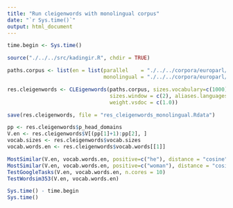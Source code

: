 ```yaml
---
title: "Run cleigenwords with monolingual corpus"
date: "`r Sys.time()`"
output: html_document
---
```


```r
time.begin <- Sys.time()

source("./../../src/kadingir.R", chdir = TRUE)
```

```r
paths.corpus <- list(en = list(parallel    = "./../../corpora/europarl/europarl-v7.es-en.en.tokenized.10000",
                               monolingual = "./../../corpora/europarl/europarl-v7.es-en.en.tokenized.10000"))

res.cleigenwords <- CLEigenwords(paths.corpus, sizes.vocabulary=c(1000), dim.common=50, dim.evd=110,
                                 sizes.window = c(2), aliases.languages=c("en"), plot = TRUE,
                                 weight.vsdoc = c(1.0))

save(res.cleigenwords, file = "res_cleigenwords_monolingual.Rdata")
```

```r
pp <- res.cleigenwords$p_head_domains
V.en <- res.cleigenwords$V[(pp[1]+1):pp[2], ]
vocab.sizes <- res.cleigenwords$vocab.sizes
vocab.words.en <- res.cleigenwords$vocab.words[[1]]
```

```r
MostSimilar(V.en, vocab.words.en, positive=c("he"), distance = "cosine")
MostSimilar(V.en, vocab.words.en, positive=c("woman"), distance = "cosine")
TestGoogleTasks(V.en, vocab.words.en, n.cores = 10)
TestWordsim353(V.en, vocab.words.en)
```

```r
Sys.time() - time.begin
Sys.time()
```
